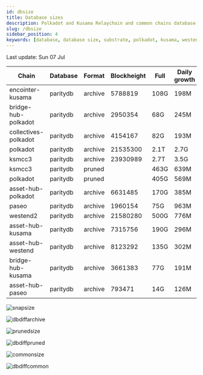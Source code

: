 ```yaml
---
id: dbsize
title: Database sizes
description: Polkadot and Kusama Relaychain and common chains database sizes
slug: /dbsize
sidebar_position: 4
keywords: [database, database size, substrate, polkadot, kusama, westend]
---
```



Last update: Sun 07 Jul

| Chain    | Database   | Format | Blockheight | Full         | Daily growth |
| ------------------------| ----------- | -------- | ------- | ---------- | ----- | 
| encointer-kusama | paritydb | archive | 5788819 | 108G | 198M |
| bridge-hub-polkadot | paritydb | archive | 2950354 | 68G | 245M |
| collectives-polkadot | paritydb | archive | 4154167 | 82G | 193M |
| polkadot | paritydb | archive | 21535300 | 2.1T | 2.7G |
| ksmcc3 | paritydb | archive | 23930989 | 2.7T | 3.5G |
| ksmcc3 | paritydb | pruned |  | 463G | 639M |
| polkadot | paritydb | pruned |  | 405G | 569M |
| asset-hub-polkadot | paritydb | archive | 6631485 | 170G | 385M |
| paseo | paritydb | archive | 1960154 | 75G | 963M |
| westend2 | paritydb | archive | 21580280 | 500G | 776M |
| asset-hub-kusama | paritydb | archive | 7315756 | 190G | 296M |
| asset-hub-westend | paritydb | archive | 8123292 | 135G | 302M |
| bridge-hub-kusama | paritydb | archive | 3661383 | 77G | 191M |
| asset-hub-paseo | paritydb | archive | 793471 | 14G | 126M |

![snapsize](/img/archivesize.png)

![dbdiffarchive](/img/dbdiffrelay.png)

![prunedsize](/img/prunedsize.png)

![dbdiffpruned](/img/dbdiffpruned.png)

![commonsize](/img/commonsize.png)

![dbdiffcommon](/img/dbdiffcommon.png)
